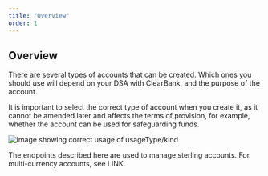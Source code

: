 ```yaml
---
title: "Overview"
order: 1
---
```


## Overview

There are several types of accounts that can be created. Which ones you should use will depend on your DSA with ClearBank, and the purpose of the account.   

It is important to select the correct type of account when you create it, as it cannot be amended later and affects the terms of provision, for example, whether the account can be used for safeguarding funds. 

![Image showing correct usage of usageType/kind](/assets/images/AccountKind.png "Correct usage of usageType/kind")

The endpoints described here are used to manage sterling accounts. For multi-currency accounts, see LINK.

